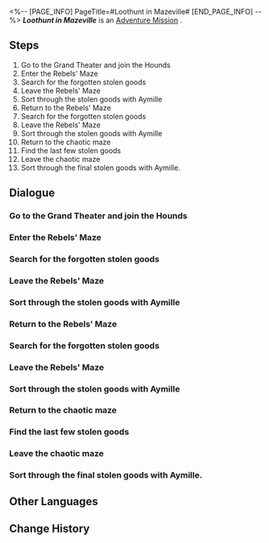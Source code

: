 <%-- [PAGE_INFO]
PageTitle=#Loothunt in Mazeville#
[END_PAGE_INFO] --%>
{{Stub|Dialogue.}}
{{Mission Infobox
|id            = 8021501
|title         = 
|image         = <!--Mission Loothunt in Mazeville.png-->
|type          = Adventure
|event_name    = 
|chapter       = 
|requirements  = [[Trailblaze Mission]] ''[[And on the Eighth Day]]'' completed
|summary       = <!--official mission summary from Fate's Atlas-->
|characters    = Aymille; Trailblazer
|startLocation = [[<!--starting world-->]] - [[<!--starting area-->]]
|world         = <!--starting world-->
|area          = <!--starting area-->
|prev          = 
|next          = 
|rewards       = Credit*5,000
}}
'''''Loothunt in Mazeville''''' is an [[Adventure Mission]]<!--in [world]-->.

==Steps==
# Go to the Grand Theater and join the Hounds
# Enter the Rebels' Maze
# Search for the forgotten stolen goods
# Leave the Rebels' Maze
# Sort through the stolen goods with Aymille
# Return to the Rebels' Maze
# Search for the forgotten stolen goods
# Leave the Rebels' Maze
# Sort through the stolen goods with Aymille
# Return to the chaotic maze
# Find the last few stolen goods
# Leave the chaotic maze
# Sort through the final stolen goods with Aymille.

<!--
==Gameplay Notes==

--><!--
==Trial Character==

-->
==Dialogue==
{{Stub Dialogue}}
{{Dialogue Start}}
:{{tx}}
{{Dialogue End}}

===Go to the Grand Theater and join the Hounds===
{{Mission Description|type=adventure|location=<!--to be added-->|update|The Family has invited you to join the theater investigation. Go and have a look around.}}
{{Dialogue Start}}
:{{tx}}
{{Dialogue End}}

===Enter the Rebels' Maze===
{{Mission Description|type=adventure|location=<!--to be added-->|update|The rebels have hidden a secret room in the painting. Can Dreamweaving technology really explain this?}}
{{Dialogue Start}}
:{{tx}}
{{Dialogue End}}

===Search for the forgotten stolen goods===
{{Mission Description|type=adventure|location=<!--to be added-->|update|Let's search for the stolen goods and bring justice to Penacony!}}
{{Dialogue Start}}
:{{tx}}
{{Dialogue End}}

===Leave the Rebels' Maze===
{{Mission Description|type=adventure|location=<!--to be added-->|update|Aymille is struggling with the maze. Maybe you should leave and take a break.}}
{{Dialogue Start}}
:{{tx}}
{{Dialogue End}}

===Sort through the stolen goods with Aymille===
{{Mission Description|type=adventure|location=<!--to be added-->|update|Some stolen goods and a hidden story.}}
{{Dialogue Start}}
:{{tx}}
{{Dialogue End}}

===Return to the Rebels' Maze===
{{Mission Description|type=adventure|location=<!--to be added-->|update|The maze has changed again, but you suspect that this may not be the last time.}}
{{Dialogue Start}}
:{{tx}}
{{Dialogue End}}

===Search for the forgotten stolen goods===
{{Mission Description|type=adventure|location=<!--to be added-->|update|Let's search for the stolen goods and bring justice to Penacony!}}
{{Dialogue Start}}
:{{tx}}
{{Dialogue End}}

===Leave the Rebels' Maze===
{{Mission Description|type=adventure|location=<!--to be added-->|update|You seem to have discovered a shocking secret. Get out and sort through things.}}
{{Dialogue Start}}
:{{tx}}
{{Dialogue End}}

===Sort through the stolen goods with Aymille===
{{Mission Description|type=adventure|location=<!--to be added-->|update|Some stolen goods and a large fish.}}
{{Dialogue Start}}
:{{tx}}
{{Dialogue End}}

===Return to the chaotic maze===
{{Mission Description|type=adventure|location=<!--to be added-->|update|This is the third and final time! You're issuing a warning to this maze.}}
{{Dialogue Start}}
:{{tx}}
{{Dialogue End}}

===Find the last few stolen goods===
{{Mission Description|type=adventure|location=<!--to be added-->|update|Let's search for the stolen goods and bring justice to Penacony!}}
{{Dialogue Start}}
:{{tx}}
{{Dialogue End}}

===Leave the chaotic maze===
{{Mission Description|type=adventure|location=<!--to be added-->|update|It's time to go. Say goodbye to the maze!}}
{{Dialogue Start}}
:{{tx}}
{{Dialogue End}}

===Sort through the final stolen goods with Aymille.===
{{Mission Description|type=adventure|location=<!--to be added-->|update|Some stolen goods and a departed Family member.}}
{{Dialogue Start}}
:{{tx}}
{{Dialogue End}}

==Other Languages==
{{Other Languages
|en   = Loothunt in Mazeville
|zhs  = 迷城追赃
|zht  = 迷城追贓
|ja   = 迷える城での追及
|ko   = 미로성의 도난품을 찾아
|es   = Persecución en la ciudad laberíntica
|fr   = À la poursuite de Labyrinville
|ru   = Охота за добычей в лабиринтах
|th   = ไล่ล่าในเมืองเร้นลับ
|vi   = Cuộc Truy Lùng Ở Mê Cung
|de   = Beutejagd in Wirrstadt
|id   = Pemburu Harta di Kota Labirin
|pt   = Perseguição em Vilabirinto
}}

==Change History==
{{Change History|2.2}}
